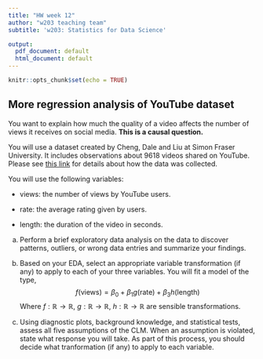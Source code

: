 ```yaml
---
title: "HW week 12"
author: "w203 teaching team"
subtitle: 'w203: Statistics for Data Science'

output:
  pdf_document: default
  html_document: default
---
```


```r
knitr::opts_chunk$set(echo = TRUE)
```

## More regression analysis of YouTube dataset

You want to explain how much the quality of a video affects the number of views it receives on social media.  **This is a causal question.**

You will use a dataset created by Cheng, Dale and Liu at Simon Fraser University.  It includes observations about 9618 videos shared on YouTube.  Please see [this link](http://netsg.cs.sfu.ca/youtubedata/) for details about how the data was collected.

You will use the following variables:

- views: the number of views by YouTube users.

- rate: the average rating given by users.

- length: the duration of the video in seconds.



a. Perform a brief exploratory data analysis on the data to discover patterns, outliers, or wrong data entries and summarize your findings.


b. Based on your EDA, select an appropriate variable transformation (if any) to apply to each of your three variables.  You will fit a model of the type,
$$ f(\text{views}) = \beta_0 + \beta_1 g(\text{rate})  + \beta_3 h(\text{length})$$ 
Where $f:\mathbb{R}\to\mathbb{R}$, $g:\mathbb{R}\to\mathbb{R}$, $h:\mathbb{R}\to\mathbb{R}$ are sensible transformations.


c. Using diagnostic plots, background knowledge, and statistical tests, assess all five assumptions of the CLM. When an assumption is violated, state what response you will take.  As part of this process, you should decide what tranformation (if any) to apply to each variable.


